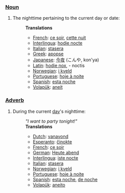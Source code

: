 ===[[Noun]]===
#The nighttime pertaining to the current day or date: <p>
#:'''Translations'''
#:*[[French]]: [[ce soir]], [[cette nuit]]
#:*[[Interlingua]]: [[hodie nocte]]
#:*[[Italian]]: [[stasera]]
#:*[[Greek]]: [[apopse]]
#:*[[Japanese]]: [[今夜]] (こんや, kon'ya)
#:*[[Latin]]: [[hodie nox]], - noctis
#:*[[Norwegian]]: [[i kveld]]
#:*[[Portuguese]]: [[hoje à noite]]
#:*[[Spanish]]: [[esta noche]]
#:*[[Volapük]]: [[aneit]]

===[[Adverb]]===
#During the current [[day]]'s nighttime: 
#:'' "I want to party tonight!" '' <p>
#:'''Translations'''
#:*[[Dutch]]: [[vanavond]]
#:*[[Esperanto]]: [[ĉinokte]]
#:*[[French]]: [[ce soir]]
#:*[[German]]: [[Heute abend]]
#:*[[Interlingua]]: [[iste nocte]]
#:*[[Italian]]: [[stasera]]
#:*[[Norwegian]]: [[i kveld]]
#:*[[Portuguese]]: [[hoje à noite]]
#:*[[Spanish]]: [[esta noche]], [[de noche]]
#:*[[Volapük]]: [[aneito]]